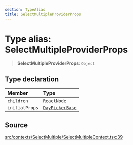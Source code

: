 ```yaml
---
section: TypeAlias
title: SelectMultipleProviderProps
---
```


# Type alias: SelectMultipleProviderProps

> **SelectMultipleProviderProps**: `Object`

## Type declaration

| Member | Type |
| :------ | :------ |
| `children` | `ReactNode` |
| `initialProps` | [`DayPickerBase`](/api/latest/interfaces/DayPickerBase.mdx) |

## Source

[src/contexts/SelectMultiple/SelectMultipleContext.tsx:39](https://github.com/gpbl/react-day-picker/blob/a8bfa5451/src/contexts/SelectMultiple/SelectMultipleContext.tsx#L39)
